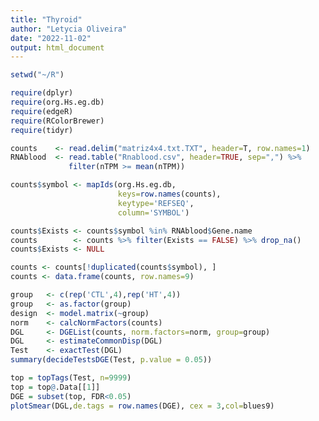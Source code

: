 ```yaml
---
title: "Thyroid"
author: "Letycia Oliveira"
date: "2022-11-02"
output: html_document
---
```

```r
setwd("~/R")
```

```r
require(dplyr)
require(org.Hs.eg.db)
require(edgeR)
require(RColorBrewer)
require(tidyr)
```

```r
counts    <- read.delim("matriz4x4.txt.TXT", header=T, row.names=1)
RNAblood  <- read.table("Rnablood.csv", header=TRUE, sep=",") %>% 
             filter(nTPM >= mean(nTPM))
```

```r
counts$symbol <- mapIds(org.Hs.eg.db, 
                        keys=row.names(counts),
                        keytype='REFSEQ', 
                        column='SYMBOL')

counts$Exists <- counts$symbol %in% RNAblood$Gene.name 
counts        <- counts %>% filter(Exists == FALSE) %>% drop_na()
counts$Exists <- NULL               

counts <- counts[!duplicated(counts$symbol), ]
counts <- data.frame(counts, row.names=9)
```

```r
group   <- c(rep('CTL',4),rep('HT',4))
group   <- as.factor(group)
design  <- model.matrix(~group)
norm    <- calcNormFactors(counts)
DGL     <- DGEList(counts, norm.factors=norm, group=group)
DGL     <- estimateCommonDisp(DGL)
Test    <- exactTest(DGL)
summary(decideTestsDGE(Test, p.value = 0.05))

```

```r
top = topTags(Test, n=9999)
top = top@.Data[[1]]
DGE = subset(top, FDR<0.05)
plotSmear(DGL,de.tags = row.names(DGE), cex = 3,col=blues9)
```
